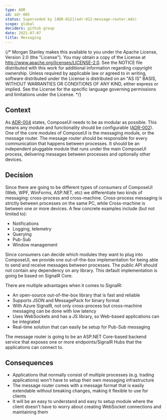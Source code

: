 ```yaml
---
type: ADR
id: adr-005
status: Superseded by [ADR-012](adr-012-message-router.mdx)
scope: global
deciders: github group
date: 2021-07-07
title: Messaging
---
```


{/* Morgan Stanley makes this available to you under the Apache License, Version 2.0 (the "License"). You may obtain a copy of the License at http://www.apache.org/licenses/LICENSE-2.0. See the NOTICE file distributed with this work for additional information regarding copyright ownership. Unless required by applicable law or agreed to in writing, software distributed under the License is distributed on an "AS IS" BASIS, WITHOUT WARRANTIES OR CONDITIONS OF ANY KIND, either express or implied. See the License for the specific language governing permissions and limitations under the License. */}

## Context

As [ADR-004](adr-004-module-loading.md) states, ComposeUI needs to be as modular as possible.
This means any module and functionality should be configurable ([ADR-002](adr-002-configuration.md)).
One of the core modules of ComposeUI is the messaging module, or the message router. The message router
should be responsible for every communication that happens between processes.
It should be an independent pluggable module that runs under the main ComposeUI process, delivering
messages between processes and optionally other devices.

## Decision

Since there are going to be
different types of consumers of ComposeUI (Web, WPF, WinForms, ASP.NET, etc) we differentiate two kinds of
messaging: cross-process and cross-machine. Cross-process messaging is strictly between processes on the same PC,
while Cross-machine is between one or more devices.
A few concrete examples include (but not limited to):

- Notifications
- Logging, telemetry
- Querying
- Pub-Sub
- Window management

Since consumers can decide which modules they want to plug into ComposeUI,
we provide one out-of-the-box implementation for being able to send and receive messages between processes.
The public API should not contain any dependency on any library.
This default implementation is going be based on SignalR Core.

There are multiple advantages when it comes to SignalR:

- An open-source out-of-the-box library that is fast and reliable
- Supports JSON and MessagePack for binary format
- With Azure SignalR, not only cross-process but cross-machine messaging can be done with low latency
- Uses WebSockets and has a JS library, so Web-based applications can be integrated
- Real-time solution that can easily be setup for Pub-Sub messaging

The message router is going to be an ASP.NET Core-based backend service that exposes one or more endpoints/SignalR Hubs
that the applications can connect to.

## Consequences

- Applications that normally consist of multiple processes (e.g. trading applications) won't have to setup their own
  messaging infrastructure
- The message router comes with a message format that is easily extendable without breaking changes, making it
  flexible to use for clients
- It will be an easy to understand and easy to setup module where the client doesn't have to worry about creating
  WebSocket connections and maintaining them
